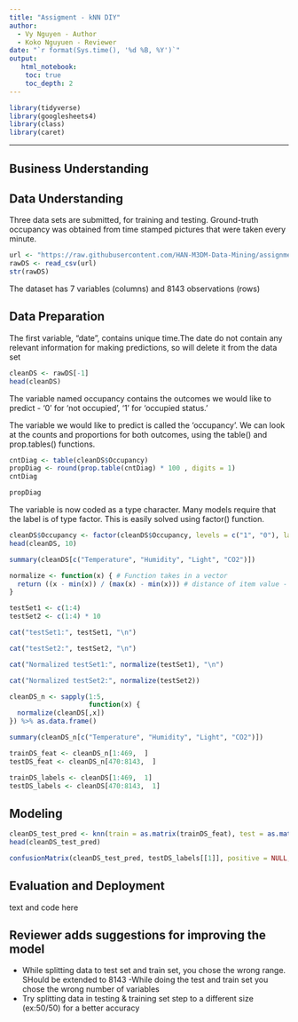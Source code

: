 ---
title: "Assigment - kNN DIY"
author: 
  - Vy Nguyen - Author
  - Koko Nguyuen - Reviewer
date: "`r format(Sys.time(), '%d %B, %Y')`"
output:
   html_notebook:
    toc: true
    toc_depth: 2
---


```{r}
library(tidyverse)
library(googlesheets4)
library(class)
library(caret)
```

---
## Business Understanding


## Data Understanding
Three data sets are submitted, for training and testing. Ground-truth occupancy was obtained from time stamped pictures that were taken every minute.

```{r}
url <- "https://raw.githubusercontent.com/HAN-M3DM-Data-Mining/assignments/master/datasets/KNN-occupancy.csv"
rawDS <- read_csv(url)
str(rawDS)
```
The dataset has 7 variables (columns) and 8143 observations (rows)

## Data Preparation
The first variable, "date", contains unique time.The date do not contain any relevant information for making predictions, so will delete it from the data set

```{r}
cleanDS <- rawDS[-1]
head(cleanDS)
```
The variable named occupancy contains the outcomes we would like to predict - '0' for 'not occupied', '1' for 'occupied status.'

The variable we would like to predict is called the 'occupancy'. We can look at the counts and proportions for both outcomes, using the table() and prop.tables() functions. 

```{r}
cntDiag <- table(cleanDS$Occupancy)
propDiag <- round(prop.table(cntDiag) * 100 , digits = 1)
cntDiag
```

```{r}
propDiag
```

The variable is now coded as a type character. Many models require that the label is of type factor. This is easily solved using factor() function.
```{r}
cleanDS$Occupancy <- factor(cleanDS$Occupancy, levels = c("1", "0"), labels = c("occupied status", "not occupied")) %>% relevel("not occupied")
head(cleanDS, 10)
```
```{r}
summary(cleanDS[c("Temperature", "Humidity", "Light", "CO2")])
```

```{r}
normalize <- function(x) { # Function takes in a vector
  return ((x - min(x)) / (max(x) - min(x))) # distance of item value - minimum vector value divided by the range of all vector values
}

testSet1 <- c(1:4)
testSet2 <- c(1:4) * 10

cat("testSet1:", testSet1, "\n")
```

```{r}
cat("testSet2:", testSet2, "\n")
```

```{r}
cat("Normalized testSet1:", normalize(testSet1), "\n")
```

```{r}
cat("Normalized testSet2:", normalize(testSet2))
```

```{r}
cleanDS_n <- sapply(1:5,
                    function(x) {
  normalize(cleanDS[,x])
}) %>% as.data.frame()

summary(cleanDS_n[c("Temperature", "Humidity", "Light", "CO2")])
```

```{r}
trainDS_feat <- cleanDS_n[1:469,  ]
testDS_feat <- cleanDS_n[470:8143,  ]
```

```{r}
trainDS_labels <- cleanDS[1:469,  1]
testDS_labels <- cleanDS[470:8143,  1]
```

## Modeling
```{r}
cleanDS_test_pred <- knn(train = as.matrix(trainDS_feat), test = as.matrix(testDS_feat), cl = as.matrix(trainDS_labels), k = 21)
head(cleanDS_test_pred)
```

```{r}
confusionMatrix(cleanDS_test_pred, testDS_labels[[1]], positive = NULL, dnn = c("Prediction", "TRUE"))
```

## Evaluation and Deployment
text and code here

## Reviewer adds suggestions for improving the model
- While splitting data to test set and train set, you chose the wrong range. SHould be extended to 8143
-While doing the test and train set you chose the wrong number of variables
- Try splitting data in testing & training set step to a different size (ex:50/50) for a better accuracy